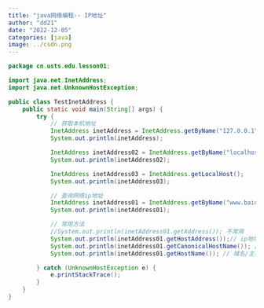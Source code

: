 ```yaml
---
title: "java网络编程-- IP地址"
author: "dd21"
date: "2022-12-05" 
categories: [java]
image: ../csdn.png
---
```





```java
package cn.usts.edu.lesson01;

import java.net.InetAddress;
import java.net.UnknownHostException;

public class TestInetAddress {
    public static void main(String[] args) {
        try {
            // 获取本机地址
            InetAddress inetAddress = InetAddress.getByName("127.0.0.1");
            System.out.println(inetAddress);

            InetAddress inetAddress02 = InetAddress.getByName("localhost");
            System.out.println(inetAddress02);

            InetAddress inetAddress03 = InetAddress.getLocalHost();
            System.out.println(inetAddress03);

            // 查询网络ip地址
            InetAddress inetAddress01 = InetAddress.getByName("www.baidu.com");
            System.out.println(inetAddress01);

            // 常用方法
            //System.out.println(inetAddress01.getAddress()); 不常用
            System.out.println(inetAddress01.getHostAddress());// ip地址
            System.out.println(inetAddress01.getCanonicalHostName()); // 规范名字
            System.out.println(inetAddress01.getHostName()); // 域名/主机名

        } catch (UnknownHostException e) {
            e.printStackTrace();
        }
    }
}

```


